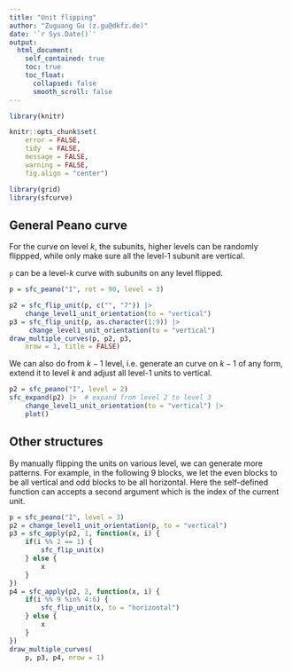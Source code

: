 ```yaml
---
title: "Unit flipping"
author: "Zuguang Gu (z.gu@dkfz.de)"
date: '`r Sys.Date()`'
output: 
  html_document:
    self_contained: true
    toc: true
    toc_float:
      collapsed: false
      smooth_scroll: false
---
```


```r
library(knitr)

knitr::opts_chunk$set(
    error = FALSE,
    tidy  = FALSE,
    message = FALSE,
    warning = FALSE,
    fig.align = "center")

library(grid)
library(sfcurve)
```


## General Peano curve

For the curve on level $k$, the subunits, higher levels can be randomly flippped, 
while only make sure all the level-1 subunit are vertical.

`p` can be a level-$k$ curve with subunits on any level flipped.

```r
p = sfc_peano("I", rot = 90, level = 3)

p2 = sfc_flip_unit(p, c("", "7")) |> 
    change_level1_unit_orientation(to = "vertical")
p3 = sfc_flip_unit(p, as.character(1:9)) |>
     change_level1_unit_orientation(to = "vertical")
draw_multiple_curves(p, p2, p3, 
    nrow = 1, title = FALSE)
```

We can also do from $k-1$ level, i.e. generate an curve on $k-1$ of any form,
extend it to level $k$ and adjust all level-1 units to vertical.

```r
p2 = sfc_peano("I", level = 2)
sfc_expand(p2) |>  # expand from level 2 to level 3
    change_level1_unit_orientation(to = "vertical") |> 
    plot()
```

## Other structures

By manually flipping the units on various level, we can generate more patterns.
For example, in the following 9 blocks, we let the even blocks to be all vertical
and odd blocks to be all horizontal. Here the self-defined function can accepts
a second argument which is the index of the current unit.

```r
p = sfc_peano("I", level = 3)
p2 = change_level1_unit_orientation(p, to = "vertical")
p3 = sfc_apply(p2, 1, function(x, i) {
    if(i %% 2 == 1) {
        sfc_flip_unit(x)
    } else {
        x
    }
})
p4 = sfc_apply(p2, 2, function(x, i) {
    if(i %% 9 %in% 4:6) {
        sfc_flip_unit(x, to = "horizontal")
    } else {
        x
    }
})
draw_multiple_curves(
    p, p3, p4, nrow = 1)
```
